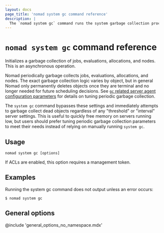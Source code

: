```yaml
---
layout: docs
page_title: 'nomad system gc command reference'
description: |
  The `nomad system gc` command runs the system garbage collection process on jobs, evaluations, allocations, and nodes.
---
```


# `nomad system gc` command reference

Initializes a garbage collection of jobs, evaluations, allocations, and nodes.
This is an asynchronous operation.

Nomad periodically garbage collects jobs, evaluations, allocations, and nodes.
The exact garbage collection logic varies by object, but in general Nomad only
permanently deletes objects once they are terminal and no longer needed for
future scheduling decisions. See [`gc` related server agent configuration
parameters][gc_params] for details on tuning periodic garbage collection.

[gc_params]: /nomad/docs/configuration/server#node_gc_threshold

The `system gc` command bypasses these settings and immediately attempts to
garbage collect dead objects regardless of any "threshold" or "interval" server
settings. This is useful to quickly free memory on servers running low, but
users should prefer tuning periodic garbage collection parameters to meet their
needs instead of relying on manually running `system gc`.

## Usage

```plaintext
nomad system gc [options]
```

If ACLs are enabled, this option requires a management token.

## Examples

Running the system gc command does not output unless an error occurs:

```shell-session
$ nomad system gc

```

## General options

@include 'general_options_no_namespace.mdx'
